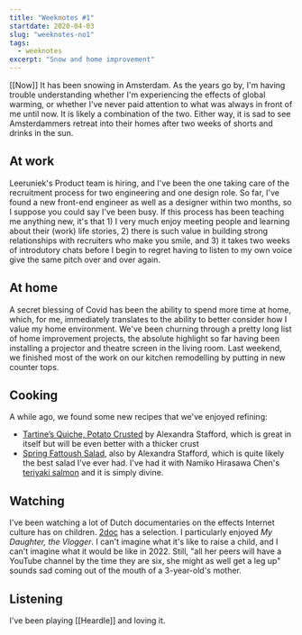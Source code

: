 ```yaml
---
title: "Weeknotes #1"
startdate: 2020-04-03
slug: "weeknotes-no1"
tags:
  - weeknotes
excerpt: "Snow and home improvement"
---
```

[[Now]]
It has been snowing in Amsterdam. As the years go by, I'm having trouble understanding whether I'm experiencing the effects of global warming, or whether I've never paid attention to what was always in front of me until now. It is likely a combination of the two. Either way, it is sad to see Amsterdammers retreat into their homes after two weeks of shorts and drinks in the sun.

## At work
Leeruniek's Product team is hiring, and I've been the one taking care of the recruitment process for two engineering and one design role. So far, I've found a new front-end engineer as well as a designer within two months, so I suppose you could say I've been busy. If this process has been teaching me anything new, it's that 1) I very much enjoy meeting people and learning about their (work) life stories, 2) there is such value in building strong relationships with recruiters who make you smile, and 3) it takes two weeks of introdutory chats before I begin to regret having to listen to my own voice give the same pitch over and over again.

## At home
A secret blessing of Covid has been the ability to spend more time at home, which, for me, immediately translates to the ability to better consider how I value my home environment. We've been churning through a pretty long list of home improvement projects, the absolute highlight so far having been installing a projector and theatre screen in the living room. Last weekend, we finished most of the work on our kitchen remodelling by putting in new counter tops. 

## Cooking
A while ago, we found some new recipes that we've enjoyed refining:
- [Tartine’s Quiche, Potato Crusted](https://alexandracooks.com/2016/04/25/tartines-quiche-potato-crusted/) by Alexandra Stafford, which is great in itself but will be even better with a thicker crust 
- [Spring Fattoush Salad](https://alexandracooks.com/2019/05/17/spring-fattoush-salad/), also by Alexandra Stafford, which is quite likely the best salad I've ever had. I've had it with Namiko Hirasawa Chen's [teriyaki salmon](https://www.justonecookbook.com/teriyaki-salmon-recipe/) and it is simply divine.

## Watching
I've been watching a lot of Dutch documentaries on the effects Internet culture has on children. [2doc](https://www.2doc.nl/documentaires/collecties/themas/toekomst/internet.html) has a selection. I particularly enjoyed _My Daughter, the Vlogger_. I can't imagine what it's like to raise a child, and I can't imagine what it would be like in 2022. Still, "all her peers will have a YouTube channel by the time they are six, she might as well get a leg up" sounds sad coming out of the mouth of a 3-year-old's mother.

## Listening
I've been playing [[Heardle]] and loving it.